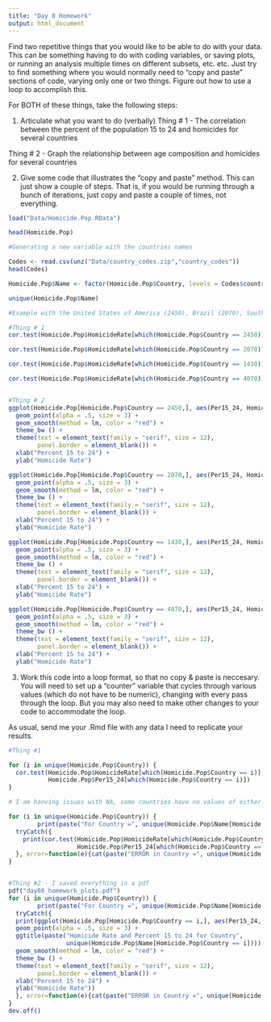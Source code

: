 ```yaml
---
title: "Day 8 Homework"
output: html_document
---
```


Find two repetitive things that you would like to be able to do with your data.  This can be something having to do with coding variables, or saving plots, or running an analysis multiple times on different subsets, etc. etc.  Just try to find something where you would normally need to "copy and paste" sections of code, varying only one or two things.  Figure out how to use a loop to accomplish this.  

For BOTH of these things, take the following steps:

1. Articulate what you want to do (verbally)
Thing # 1 - The correlation between the percent of the population 15 to 24 and homicides for several countries

Thing # 2 - Graph the relationship between age composition and homicides for several countries

2. Give some code that illustrates the "copy and paste" method.  This can just show a couple of steps.  That is, if you would be running through a bunch of iterations, just copy and paste a couple of times, not everything.

```r
load("Data/Homicide.Pop.RData")

head(Homicide.Pop)

#Generating a new variable with the countries names

Codes <- read.csv(unz("Data/country_codes.zip","country_codes"))
head(Codes)

Homicide.Pop$Name <- factor(Homicide.Pop$Country, levels = Codes$country, labels = Codes$name)

unique(Homicide.Pop$Name)

#Example with the United States of America (2450), Brazil (2070), South Africa (1430), Finland (4070)

#Thing # 1
cor.test(Homicide.Pop$HomicideRate[which(Homicide.Pop$Country == 2450)], Homicide.Pop$Per15_24[which(Homicide.Pop$Country == 2450)])

cor.test(Homicide.Pop$HomicideRate[which(Homicide.Pop$Country == 2070)], Homicide.Pop$Per15_24[which(Homicide.Pop$Country == 2070)])

cor.test(Homicide.Pop$HomicideRate[which(Homicide.Pop$Country == 1430)], Homicide.Pop$Per15_24[which(Homicide.Pop$Country == 1430)])

cor.test(Homicide.Pop$HomicideRate[which(Homicide.Pop$Country == 4070)], Homicide.Pop$Per15_24[which(Homicide.Pop$Country == 4070)])


#Thing # 2
ggplot(Homicide.Pop[Homicide.Pop$Country == 2450,], aes(Per15_24, HomicideRate)) +
  geom_point(alpha = .5, size = 3) +
  geom_smooth(method = lm, color = "red") +
  theme_bw () +
  theme(text = element_text(family = "serif", size = 12),
        panel.border = element_blank()) +
  xlab("Percent 15 to 24") +
  ylab("Homicide Rate")

ggplot(Homicide.Pop[Homicide.Pop$Country == 2070,], aes(Per15_24, HomicideRate)) +
  geom_point(alpha = .5, size = 3) +
  geom_smooth(method = lm, color = "red") +
  theme_bw () +
  theme(text = element_text(family = "serif", size = 12),
        panel.border = element_blank()) +
  xlab("Percent 15 to 24") +
  ylab("Homicide Rate")

ggplot(Homicide.Pop[Homicide.Pop$Country == 1430,], aes(Per15_24, HomicideRate)) +
  geom_point(alpha = .5, size = 3) +
  geom_smooth(method = lm, color = "red") +
  theme_bw () +
  theme(text = element_text(family = "serif", size = 12),
        panel.border = element_blank()) +
  xlab("Percent 15 to 24") +
  ylab("Homicide Rate")

ggplot(Homicide.Pop[Homicide.Pop$Country == 4070,], aes(Per15_24, HomicideRate)) +
  geom_point(alpha = .5, size = 3) +
  geom_smooth(method = lm, color = "red") +
  theme_bw () +
  theme(text = element_text(family = "serif", size = 12),
        panel.border = element_blank()) +
  xlab("Percent 15 to 24") +
  ylab("Homicide Rate")

```



3. Work this code into a loop format, so that no copy & paste is neccesary.  You will need to set up a "counter" variable that cycles through various values (which do not have to be numeric), changing with every pass through the loop.  But you may also need to make other changes to your code to accommodate the loop.

As usual, send me your .Rmd file with any data I need to replicate your results.

```r
#Thing #1 

for (i in unique(Homicide.Pop$Country)) {
  cor.test(Homicide.Pop$HomicideRate[which(Homicide.Pop$Country == i)],
           Homicide.Pop$Per15_24[which(Homicide.Pop$Country == i)])
}

# I am hanving issues with NA, some countries have no values of either homicide, or population. I am using a modified solution that I found online prevent errors from stopping the look

for (i in unique(Homicide.Pop$Country)) {
        print(paste("For Country =", unique(Homicide.Pop$Name[Homicide.Pop$Country == i])))
  tryCatch({
    print(cor.test(Homicide.Pop$HomicideRate[which(Homicide.Pop$Country == i)],
                   Homicide.Pop$Per15_24[which(Homicide.Pop$Country == i)]))
  }, error=function(e){cat(paste("ERROR in Country =", unique(Homicide.Pop$Name[Homicide.Pop$Country == i])),conditionMessage(e), "\n")})
}


#Thing #2 - I saved everything in a pdf
pdf("day08_homework_plots.pdf")
for (i in unique(Homicide.Pop$Country)) {
        print(paste("For Country =", unique(Homicide.Pop$Name[Homicide.Pop$Country == i])))
  tryCatch({
  print(ggplot(Homicide.Pop[Homicide.Pop$Country == i,], aes(Per15_24, HomicideRate)) +
  geom_point(alpha = .5, size = 3) +
  ggtitle(paste("Homicide Rate and Percent 15 to 24 for Country", 
                unique(Homicide.Pop$Name[Homicide.Pop$Country == i]))) +
  geom_smooth(method = lm, color = "red") +
  theme_bw () +
  theme(text = element_text(family = "serif", size = 12),
        panel.border = element_blank()) +
  xlab("Percent 15 to 24") +
  ylab("Homicide Rate"))
  }, error=function(e){cat(paste("ERROR in Country =", unique(Homicide.Pop$Name[Homicide.Pop$Country == i])),conditionMessage(e), "\n")})
}
dev.off()

```

